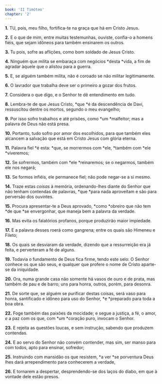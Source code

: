 ```yaml
---
book: 'II Timóteo'
chapter: '2'
---
```


**1.** TU, pois, meu filho, fortifica-te na graça que há em Cristo Jesus.

**2.** E o que de mim, entre muitas testemunhas, ouviste, confia-o a homens fiéis, que sejam idôneos para também ensinarem os outros.

**3.** Tu pois, sofre as aflições, como bom soldado de Jesus Cristo.

**4.** Ninguém que milita se embaraça com negócios *desta *vida, a fim de agradar àquele que o alistou para a guerra.

**5.** E, se alguém também milita, não é coroado se não militar legitimamente.

**6.** O lavrador que trabalha deve ser o primeiro a gozar dos frutos.

**7.** Considera o que digo, e o Senhor te dê entendimento em tudo.

**8.** Lembra-te de que Jesus Cristo, *que *é da descendência de Davi, ressuscitou dentre os mortos, segundo o meu evangelho;

**9.** Por isso sofro trabalhos e até prisões, como *um *malfeitor; mas a palavra de Deus não está presa.

**10.** Portanto, tudo sofro por amor dos escolhidos, para que também eles alcancem a salvação que está em Cristo Jesus com glória eterna.

**11.** Palavra fiel *é esta: *que, se morrermos com *ele, *também com *ele *viveremos;

**12.** Se sofrermos, também com *ele *reinaremos; se o negarmos, também ele nos negará;

**13.** Se formos infiéis, ele permanece fiel; não pode negar-se a si mesmo.

**14.** Traze estas *coisas* à memória, ordenando-lhes diante do Senhor que não tenham contendas de palavras, *que *para nada aproveitam e são para perversão dos ouvintes.

**15.** Procura apresentar-te a Deus aprovado, *como *obreiro que não tem *de que *se envergonhar, que maneja bem a palavra da verdade.

**16.** Mas evita os falatórios profanos, porque produzirão maior impiedade.

**17.** E a palavra desses roerá como gangrena; entre os quais são Himeneu e Fileto;

**18.** Os quais se desviaram da verdade, dizendo que a ressurreição era já feita, e perverteram a fé de alguns.

**19.** Todavia o fundamento de Deus fica firme, tendo este selo: O Senhor conhece os que são seus, e qualquer que profere o nome de Cristo aparte-se da iniquidade.

**20.** Ora, numa grande casa não somente há vasos de ouro e de prata, mas também de pau e de barro; uns para honra, outros, porém, para desonra.

**21.** De sorte que, se alguém se purificar destas coisas, será vaso para honra, santificado e idôneo para uso do Senhor, *e *preparado para toda a boa obra.

**22.** Foge também das paixões da mocidade; e segue a justiça, a fé, o amor, *e* a paz com os que, com *um *coração puro, invocam o Senhor.

**23.** E rejeita as questões loucas, e sem instrução, sabendo que produzem contendas.

**24.** E ao servo do Senhor não convém contender, mas sim, ser manso para com todos, apto para ensinar, sofredor;

**25.** Instruindo com mansidão os que resistem, *a ver *se porventura Deus lhes dará arrependimento para conhecerem a verdade,

**26.** E tornarem a despertar, desprendendo-se dos laços do diabo, em que à vontade dele estão presos.